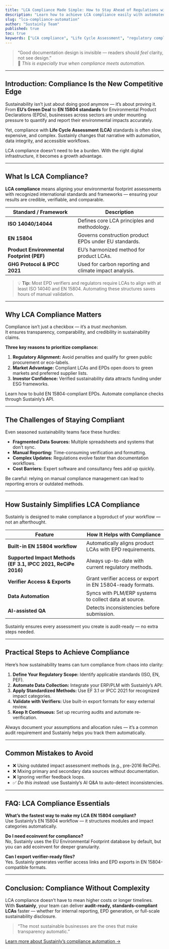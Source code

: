 ```yaml
---
title: "LCA Compliance Made Simple: How to Stay Ahead of Regulations with Automation"
description: "Learn how to achieve LCA compliance easily with automated tools like Sustainly — your shortcut to regulatory readiness and credible sustainability reporting."
slug: "lca-compliance-automation"
author: "Sustainly Team"
published: true
toc: true
keywords: ["LCA compliance", "Life Cycle Assessment", "regulatory compliance", "EPD standards", "automated tools", "sustainable business", "Sustainly"]
---
```


> “Good documentation design is invisible — readers should *feel* clarity, not see design.”  
> 💬 *This is especially true when compliance meets automation.*

---

## Introduction: Compliance Is the New Competitive Edge

Sustainability isn’t just about doing good anymore — it’s about proving it.  
From **EU’s Green Deal** to **EN 15804 standards** for Environmental Product Declarations (EPDs), businesses across sectors are under mounting pressure to quantify and report their environmental impacts accurately.  

Yet, compliance with **Life Cycle Assessment (LCA)** standards is often slow, expensive, and complex. Sustainly changes that narrative with automation, data integrity, and accessible workflows.

<Callout icon="shield-check" color="#22C55E">
  LCA compliance doesn’t need to be a burden. With the right digital infrastructure, it becomes a growth advantage.
</Callout>

---

## What Is LCA Compliance?

**LCA compliance** means aligning your environmental footprint assessments with recognized international standards and frameworks — ensuring your results are credible, verifiable, and comparable.

| Standard / Framework | Description |
|-----------------------|--------------|
| **ISO 14040/14044** | Defines core LCA principles and methodology. |
| **EN 15804** | Governs construction product EPDs under EU standards. |
| **Product Environmental Footprint (PEF)** | EU’s harmonized method for product LCAs. |
| **GHG Protocol & IPCC 2021** | Used for carbon reporting and climate impact analysis. |

> 💡 **Tip:** Most EPD verifiers and regulators require LCAs to align with at least ISO 14040 and EN 15804. Automating these structures saves hours of manual validation.

---

## Why LCA Compliance Matters

Compliance isn’t just a checkbox — it’s a *trust mechanism*.  
It ensures transparency, comparability, and credibility in sustainability claims.

**Three key reasons to prioritize compliance:**

1. **Regulatory Alignment:** Avoid penalties and qualify for green public procurement or eco-labels.  
2. **Market Advantage:** Compliant LCAs and EPDs open doors to green markets and preferred supplier lists.  
3. **Investor Confidence:** Verified sustainability data attracts funding under ESG frameworks.

<Columns cols={2}>
  <Card title="Quick Start" icon="book" href="/guides/epd-workflow">
    Learn how to build EN 15804-compliant EPDs.
  </Card>
  <Card title="API Reference" icon="code" href="/api-reference">
    Automate compliance checks through Sustainly’s API.
  </Card>
</Columns>

---

## The Challenges of Staying Compliant

Even seasoned sustainability teams face these hurdles:

- **Fragmented Data Sources:** Multiple spreadsheets and systems that don’t sync.  
- **Manual Reporting:** Time-consuming verification and formatting.  
- **Complex Updates:** Regulations evolve faster than documentation workflows.  
- **Cost Barriers:** Expert software and consultancy fees add up quickly.

<Warning>Be careful: relying on manual compliance management can lead to reporting errors or outdated methods.</Warning>

---

## How Sustainly Simplifies LCA Compliance

Sustainly is designed to make compliance a byproduct of your workflow — not an afterthought.

| Feature | How It Helps with Compliance |
|----------|------------------------------|
| **Built-in EN 15804 workflow** | Automatically aligns product LCAs with EPD requirements. |
| **Supported Impact Methods (EF 3.1, IPCC 2021, ReCiPe 2016)** | Always up-to-date with current regulatory methods. |
| **Verifier Access & Exports** | Grant verifier access or export in EN 15804-ready formats. |
| **Data Automation** | Syncs with PLM/ERP systems to collect data at source. |
| **AI-assisted QA** | Detects inconsistencies before submission. |

<Callout icon="sparkles" color="#22C55E">
  Sustainly ensures every assessment you create is audit-ready — no extra steps needed.
</Callout>

---

## Practical Steps to Achieve Compliance

Here’s how sustainability teams can turn compliance from chaos into clarity:

1. **Define Your Regulatory Scope:** Identify applicable standards (ISO, EN, PEF).  
2. **Automate Data Collection:** Integrate your ERP/PLM with Sustainly’s API.  
3. **Apply Standardized Methods:** Use EF 3.1 or IPCC 2021 for recognized impact categories.  
4. **Validate with Verifiers:** Use built-in export formats for easy external review.  
5. **Keep It Continuous:** Set up recurring audits and automate re-verification.

<Tip>Always document your assumptions and allocation rules — it’s a common audit requirement and Sustainly helps you track them automatically.</Tip>

---

## Common Mistakes to Avoid

- ❌ Using outdated impact assessment methods (e.g., pre-2016 ReCiPe).  
- ❌ Mixing primary and secondary data sources without documentation.  
- ❌ Ignoring verifier feedback loops.  
- ✅ *Do this instead:* use Sustainly’s AI Q&A to auto-detect inconsistencies.

---

## FAQ: LCA Compliance Essentials

**What’s the fastest way to make my LCA EN 15804 compliant?**  
Use Sustainly’s EN 15804 workflow — it structures modules and impact categories automatically.

**Do I need ecoinvent for compliance?**  
No, Sustainly uses the EU Environmental Footprint database by default, but you can add ecoinvent for deeper granularity.

**Can I export verifier-ready files?**  
Yes. Sustainly generates verifier access links and EPD exports in EN 15804-compatible formats.

---

## Conclusion: Compliance Without Complexity

LCA compliance doesn’t have to mean higher costs or longer timelines.  
With **Sustainly**, your team can deliver **audit-ready, standards-compliant LCAs** faster — whether for internal reporting, EPD generation, or full-scale sustainability disclosure.

> “The most sustainable businesses are the ones that make transparency automatic.”

[Learn more about Sustainly’s compliance automation →](/articles/compliance-and-regulation/ef-3-1-compliance-checklist-align-lca-eu-environmental-footprint)



